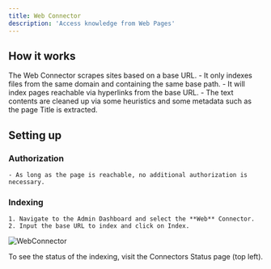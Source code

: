```yaml
---
title: Web Connector
description: 'Access knowledge from Web Pages'
---
```


## How it works
The Web Connector scrapes sites based on a base URL.
    - It only indexes files from the same domain and containing the same base path.
    - It will index pages reachable via hyperlinks from the base URL.
    - The text contents are cleaned up via some heuristics and some metadata such as the page Title is extracted.

## Setting up
### Authorization
    - As long as the page is reachable, no additional authorization is necessary.

### Indexing
    1. Navigate to the Admin Dashboard and select the **Web** Connector.
    2. Input the base URL to index and click on Index.

![WebConnector](/images/connectors/web/WebConnector.png)

To see the status of the indexing, visit the Connectors Status page (top left).
